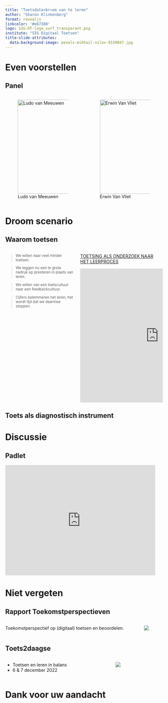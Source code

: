 ```yaml
---
title: "Toetsdata<br>om van te leren"
author: "Sharon Klinkenberg"
format: revealjs
linkcolor: '#e67300'
logo: SIG-DT-logo_surf_transparant.png
institute: "SIG Digitaal Toetsen"
title-slide-attributes:
  data-background-image: pexels-mikhail-nilov-9159047.jpg
---
```


# Even voorstellen {data-background="#e67300"}

## Panel

::: columns
::: column
![Ludo van Meeuwen](ludo.jpeg){fig-align="left" width="300"}
:::

::: column
![Erwin Van Vliet](erwin.jpeg){fig-align="left" width="300"}
:::
:::

# Droom scenario {data-background="#e67300"}

## Waarom toetsen

::: columns
::: column
<small>

> We willen naar veel minder toetsen.

> We leggen nu een te grote nadruk op presteren in plaats van leren.

> We willen van een toetscultuur naar een feedbackcultuur.

> Cijfers belemmeren het leren, het wordt tijd dat we daarmee stoppen.

</small>
:::

::: column
[TOETSING ALS ONDERZOEK NAAR HET LEERPROCES](https://toetsrevolutie.nl/?p=3929&trk=public_post_embed_feed-article-content)

<iframe src="https://www.linkedin.com/embed/feed/update/urn:li:share:6997219375317446656" height="427" width="500" frameborder="0" allowfullscreen title="Embedded post">

</iframe>
:::
:::

## Toets als diagnostisch instrument {data-background="pexels-pixabay-40568.jpg"}

# Discussie {data-background="#e67300"}

## Padlet {.center}

::: {.padlet-embed style="border:1px solid rgba(0,0,0,0.1);border-radius:2px;box-sizing:border-box;overflow:hidden;position:relative;width:480px;height:352px;max-width:100%"}
<iframe src="https://padlet.com/padlets/u17a9653l1ic2ahd/embeds/preview_embed" style="width:100%;height:100%;display:block;padding:0;margin:0" frameborder="0">

</iframe>
:::

# Niet vergeten {data-background="#e67300"}

## Rapport Toekomstperspectieven

::: columns
::: column
Toekomstperspectief op (digitaal) toetsen en beoordelen.
:::

::: column
![](7wf6q~.png)
:::
:::

## Toets2daagse

::: columns
::: column
-   Toetsen en leren in balans
-   6 & 7 december 2022
:::

::: column
![](ucqej~.png)
:::
:::

# Dank voor uw aandacht {data-background="#e67300"}
